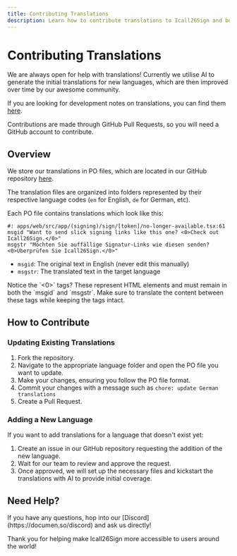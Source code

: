 ```yaml
---
title: Contributing Translations
description: Learn how to contribute translations to Icall26Sign and become part of our community.
---
```



# Contributing Translations

We are always open for help with translations! Currently we utilise AI to generate the initial translations for new languages, which are then improved over time by our awesome community.

If you are looking for development notes on translations, you can find them [here](/developers/local-development/translations).

<Callout type="info">
  Contributions are made through GitHub Pull Requests, so you will need a GitHub account to
  contribute.
</Callout>

## Overview

We store our translations in PO files, which are located in our GitHub repository [here](https://github.com/documenso/documenso/tree/main/packages/lib/translations).

The translation files are organized into folders represented by their respective language codes (`en` for English, `de` for German, etc).

Each PO file contains translations which look like this:

```po
#: apps/web/src/app/(signing)/sign/[token]/no-longer-available.tsx:61
msgid "Want to send slick signing links like this one? <0>Check out Icall26Sign.</0>"
msgstr "Möchten Sie auffällige Signatur-Links wie diesen senden? <0>Überprüfen Sie Icall26Sign.</0>"
```

- `msgid`: The original text in English (never edit this manually)
- `msgstr`: The translated text in the target language

<Callout type="warning">
  Notice the `<0>` tags? These represent HTML elements and must remain in both the `msgid` and `msgstr`. Make sure to translate the content between these tags while keeping the tags intact.
</Callout>

## How to Contribute

### Updating Existing Translations

1. Fork the repository.
2. Navigate to the appropriate language folder and open the PO file you want to update.
3. Make your changes, ensuring you follow the PO file format.
4. Commit your changes with a message such as `chore: update German translations`
5. Create a Pull Request.

### Adding a New Language

If you want to add translations for a language that doesn't exist yet:

1. Create an issue in our GitHub repository requesting the addition of the new language.
2. Wait for our team to review and approve the request.
3. Once approved, we will set up the necessary files and kickstart the translations with AI to provide initial coverage.

## Need Help?

<Callout type="info">
  If you have any questions, hop into our [Discord](https://documen.so/discord) and ask us directly!
</Callout>

Thank you for helping make Icall26Sign more accessible to users around the world!
